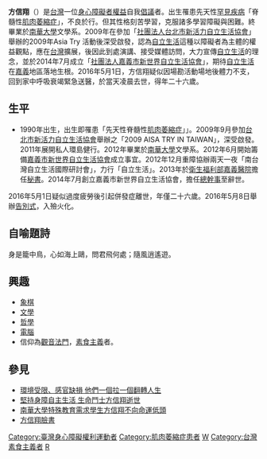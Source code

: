 {{Infobox_officeholder
| name = 方信翔
| image name = 方信翔.jpg
| width = 200px
| caption = 2012年12月16日方信翔参加在南台灣自立生活國際研討會
| sex = 男 
| nationality = {{ROC}}
| birth_date = {{birth date|1990|3|15}}
| birth_place = {{TWN}}
| death_date = {{death date and age|2016|5|1|1990|3|15}}
| death_place = {{TWN}}
| party = 
| 語言 = [[台語|台語]]、[[台灣國語|國語]]
| 宗教信仰 =[[觀音法門_(新興宗教)|觀音法門]]
| educate = 
*[[南華大學_(台灣)|南華大學]]文學系  
| past =
*[[衛生福利部嘉義醫院|衛生福利部嘉義醫院]]擔任秘書工作。
*[https://web.archive.org/web/20160611122920/http://www.cyc-nwil.org.tw/default 社團法人嘉義市新世界自立生活協會]擔任[[總幹事|總幹事]]
}}

'''方信翔'''（{{bd|1990年|3月15日|2016年|5月1日|}}）是[[台灣|台灣]]一位[[身心障礙者|身心障礙者]][[權益|權益]]自我[[倡議|倡議]]者。出生罹患先天性[[罕見疾病|罕見疾病]]「脊髓性[[肌肉萎縮症|肌肉萎縮症]]」，不良於行。但其性格刻苦學習，克服諸多學習障礙與困難。終畢業於[[南華大學_(台灣)|南華大學]]文學系。2009年在參加「[[社團法人台北市新活力自立生活協會|社團法人台北市新活力自立生活協會]]」舉辦的2009年Asia Try 活動後深受啟發，認為[[自立生活|自立生活]]這種以障礙者為主體的權益觀點，應在[[台灣|台灣]]擴展，後因此到處演講、接受媒體訪問，大力宣傳[[自立生活|自立生活]]的理念，並於2014年7月成立「[https://web.archive.org/web/20160611122920/http://www.cyc-nwil.org.tw/default 社團法人嘉義市新世界自立生活協會]」，期待[[自立生活|自立生活]]在[[嘉義|嘉義]]地區落地生根。2016年5月1日，方信翔疑似因場勘活動場地後體力不支，回到家中呼吸衰竭緊急送醫，於當天凌晨去世，得年二十六歲。

== 生平 ==
*1990年出生，出生即罹患「先天性脊髓性[[肌肉萎縮症|肌肉萎縮症]]」」。2009年9月參加[[台北市新活力自立生活協會|台北市新活力自立生活協會]]舉辦之「2009 AISA TRY IN TAIWAN」，深受啟發。2011年展開私人環島健行。2012年畢業於[[南華大學_(台灣)|南華大學]]文學系。2012年6月開始籌備[[嘉義市新世界自立生活協會|嘉義市新世界自立生活協會]]成立事宜。2012年12月重障協辦兩天一夜「南台灣自立生活國際研討會」，力行「自立生活」。2013年於[[衛生福利部嘉義醫院|衛生福利部嘉義醫院]]擔任[[秘書|秘書]]。2014年7月創立嘉義市新世界自立生活協會，擔任[[總幹事|總幹事]]至辭世。

2016年5月1日疑似過度疲勞後引起併發症離世，年僅二十六歲。2016年5月8日舉辦[[告別式|告別式]]，入殮火化。

==自喻題詩==
身是籠中鳥，心如海上鷗，問君飛何處；隨風逍遙遊。

==興趣==
*[[象棋|象棋]]
*[[文學|文學]]
*[[哲學|哲學]]
*[[電腦|電腦]]
*信仰為[[觀音法門_(新興宗教)|觀音法門]]，[[素食主義|素食主義]]者。

==參見==
*[https://tw.news.yahoo.com/-083127664.html 環境受限、感官缺損 他們一個拉一個翻轉人生]
*[http://udn.com/news/story/9/1666012-%E5%A0%85%E6%8C%81%E8%BA%AB%E9%9A%9C%E8%87%AA%E4%B8%BB%E7%94%9F%E6%B4%BB-%E7%94%9F%E5%91%BD%E9%AC%A5%E5%A3%AB%E6%96%B9%E4%BF%A1%E7%BF%94%E9%80%9D%E4%B8%96 堅持身障自主生活 生命鬥士方信翔逝世] {{Wayback|url=http://udn.com/news/story/9/1666012-%E5%A0%85%E6%8C%81%E8%BA%AB%E9%9A%9C%E8%87%AA%E4%B8%BB%E7%94%9F%E6%B4%BB-%E7%94%9F%E5%91%BD%E9%AC%A5%E5%A3%AB%E6%96%B9%E4%BF%A1%E7%BF%94%E9%80%9D%E4%B8%96 |date=20160503134649 }}
*[http://www.cna.com.tw/postwrite/Detail/40134.aspx 南華大學特殊教育需求學生方信翔不向命運低頭]
*[https://www.facebook.com/profile.php?id=100000996339158&fref=ts 方信翔臉書]

{{DEFAULTSORT:F}}
[[Category:臺灣身心障礙權利運動者|Category:臺灣身心障礙權利運動者]]
[[Category:肌肉萎縮症患者|Category:肌肉萎縮症患者]]
[[Category:南華大學校友_(臺灣)|W]]
[[Category:台灣素食主義者|Category:台灣素食主義者]]

[[Category:方姓|R]]